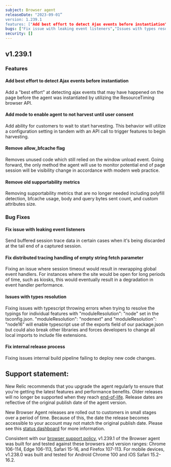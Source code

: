 ```yaml
---
subject: Browser agent
releaseDate: "2023-09-01”
version: 1.239.1
features: ["Add best effort to detect Ajax events before instantiation","Add mode to enable agent to not harvest until user consent", "Remove allow_bfcache flag", "Remove old supportability metrics"]
bugs: ["Fix issue with leaking event listeners","Issues with types resolution", "Fix internal release process"]
security: []
---
```


## v1.239.1

### Features

#### Add best effort to detect Ajax events before instantiation
Add a "best effort" at detecting ajax events that may have happened on the page before the agent was instantiated by utilizing the ResourceTiming browser API.

#### Add mode to enable agent to not harvest until user consent
Add ability for customers to wait to start harvesting. This behavior will utilize a configuration setting in tandem with an API call to trigger features to begin harvesting.

#### Remove allow_bfcache flag
Removes unused code which still relied on the window unload event. Going forward, the only method the agent will use to monitor potential end of page session will be visibility change in accordance with modern web practice.

#### Remove old supportability metrics
Removing supportability metrics that are no longer needed including polyfill detection, bfcache usage, body and query bytes sent count, and custom attributes size.

### Bug Fixes

#### Fix issue with leaking event listeners
Send buffered session trace data in certain cases when it's being discarded at the tail end of a captured session.

#### Fix distributed tracing handling of empty string fetch parameter
Fixing an issue where session timeout would result in rewrapping global event handlers. For instances where the site would be open for long periods of time, such as kiosks, this would eventually result in a degradation in event handler performance.

#### Issues with types resolution
Fixing issues with typescript throwing errors when trying to resolve the typings for individual features with "moduleResolution": "node" set in the tsconfig.json. "moduleResolution": "nodenext" and "moduleResolution": "node16" will enable typescript use of the exports field of our package.json but could also break other libraries and forces developers to change all local imports to include file extensions.

#### Fix internal release process
Fixing issues internal build pipeline failing to deploy new code changes.

## Support statement:

New Relic recommends that you upgrade the agent regularly to ensure that you're getting the latest features and performance benefits. Older releases will no longer be supported when they reach [end-of-life](https://docs.newrelic.com/docs/browser/browser-monitoring/getting-started/browser-agent-eol-policy/). Release dates are reflective of the original publish date of the agent version.

New Browser Agent releases are rolled out to customers in small stages over a period of time. Because of this, the date the release becomes accessible to your account may not match the original publish date. Please see this [status dashboard](https://newrelic.github.io/newrelic-browser-agent-release/) for more information.

Consistent with our [browser support policy](https://docs.newrelic.com/docs/browser/new-relic-browser/getting-started/compatibility-requirements-browser-monitoring/#browser-types), v1.239.1 of the Browser agent was built for and tested against these browsers and version ranges: Chrome 106-114, Edge 106-113, Safari 15-16, and Firefox 107-113. For mobile devices, v1.238.0 was built and tested for Android Chrome 100 and iOS Safari 15.2-16.2.
